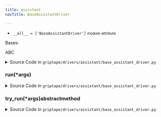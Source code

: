 ```yaml
---
title: assistant
navTitle: BaseAssistantDriver

---
```


-   `__all__ = ['BaseAssistantDriver']` <small>module-attribute</small>  <span id="griptape.drivers.assistant.__all__"></span> 

<span id="griptape.drivers.assistant.BaseAssistantDriver"></span>

Bases:

<span title="abc.ABC">ABC</span>

<details><summary>Source Code in <code>griptape&#47;drivers&#47;assistant&#47;base_assistant_driver.py</code></summary>

```python
@define
class BaseAssistantDriver(ABC):
    """Base class for AssistantDrivers."""

    def run(self, *args: BaseArtifact) -> TextArtifact:
        return self.try_run(*args)

    @abstractmethod
    def try_run(self, *args: BaseArtifact) -> TextArtifact: ...
```

</details>

<span id="griptape.drivers.assistant.BaseAssistantDriver.run"></span>

### run(\*args)

<details><summary>Source Code in <code>griptape&#47;drivers&#47;assistant&#47;base_assistant_driver.py</code></summary>

```python
def run(self, *args: BaseArtifact) -> TextArtifact:
    return self.try_run(*args)
```

</details>

<span id="griptape.drivers.assistant.BaseAssistantDriver.try_run"></span>

### try_run(\*args)abstractmethod

<details><summary>Source Code in <code>griptape&#47;drivers&#47;assistant&#47;base_assistant_driver.py</code></summary>

```python
@abstractmethod
def try_run(self, *args: BaseArtifact) -> TextArtifact: ...
```

</details>
